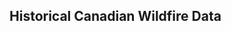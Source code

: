 ## Historical Canadian Wildfire Data

<div id="wildfire-content" style="display: none;">

::: {.static-content}

Dataset including information on wildfires in the province of Alberta from 2006 to 2024, inclusive. Information tracked for each fire includes: cause, size, location (latitude and longitude, legal land description, and forest area), time and duration, weather conditions, staffing and physical resources used to suppress the fire, and area burned.

<div class="button-container">
  <a href="../data/clean/wildfire_clean.csv" download class="download-button">
    Download CSV
  </a>
</div>

<div class="description-grid">

  <div class="field-label">CSV Name</div><div class="field-value">wildfire.csv</div>
  <div class="field-label">Dataset Characteristics</div><div class="field-value">Multivariate</div>
  <div class="field-label">Subject Area</div><div class="field-value">Climate Change</div>
  <div class="field-label">Associated Tasks</div><div class="field-value">Classification, Regression, Time Series, Geospatial Analysis</div>
  <div class="field-label">Feature Type</div><div class="field-value">Categorical, Integer</div>
  <div class="field-label">Instances</div><div class="field-value">26551 records</div>
  <div class="field-label">Features</div><div class="field-value">50</div>
  <div class="field-label">Has Missing Values?</div><div class="field-value">Yes</div>

</div>

::: {.table-container}
::: {.styled-table}

| Variable Name | Role | Type | Description | Units | Missing Values |
|-----|-----|-----|-----|-----|-----|
| ASSESSMENT_HECTARES | Feature | Float | Fire Size | Hectares | No |
| TRUE_CAUSE | Feature | Categorical | Insufficient Resources, Insufficient Buffer, Winter Burning, Incendiary Device, Permit Related, Friction Spark, Hot Exhaust, Unclassified, Burning Substance, Arson Suspected, Unattended Fire, Unpredictable Event, Mechanical Failure, Abandoned Fire, Vehicle Fire, Unsafe Fire, Line Impact, High Hazard, Flammable Fluids, Arson Known, Animals | - | No |

:::
:::

:::

:::{.grid-container}

<div class="grid-item" data-tags="r,data-wrangling,eda,regression,logistic-regression,dplyr,ggplot2,broom,gt,marginaleffects">
  <img src="img/dataset.png" width="20px" height="20px">
  <h3>Wildfire Example A</h3>
  <p>
<strong>Inquiry</strong>: Can we identify the environmental and human factors most associated with large wildfires (>10 hectares)?

<strong>Code Tags</strong>: r

<strong>Data Science Tags</strong>: data-wrangling, eda, regression, logistic-regression

<strong>Library Tags</strong>: dplyr, ggplot2, broom, gt, marginaleffects

<strong>Developer</strong>: Azin Piran
</p>
  <a href="https://fraramfra.github.io/capstoneproposal/website_files/notebooks/wildfire_exA.html" class="btn btn-outline-dark">Notebook</a>
  <a href="https://github.com/UBC-MDS/diverse-data-hub-dev/tree/main/Analysis/wildfire" class="btn btn-outline-dark">GitHub</a>
</div>

:::

::: {.static-content}

> Attribution: Data sourced from the Government of Alberta via the Government of Canada's Open Government Portal, available under an [Open Government Licence - Alberta](https://open.alberta.ca/licence). Original dataset: [Historical wildfire data: 2006-2024](https://open.canada.ca/data/en/dataset/a221e7a0-4f46-4be7-9c5a-e29de9a3447e).

:::

</div>